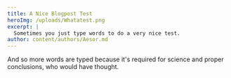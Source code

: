 ```yaml
---
title: A Nice Blogpost Test
heroImg: /uploads/Whatatest.png
excerpt: |
  Sometimes you just type words to do a very nice test. 
author: content/authors/Aesor.md
---
```


And so more words are typed because it's required for science and proper conclusions, who would have thought. 
